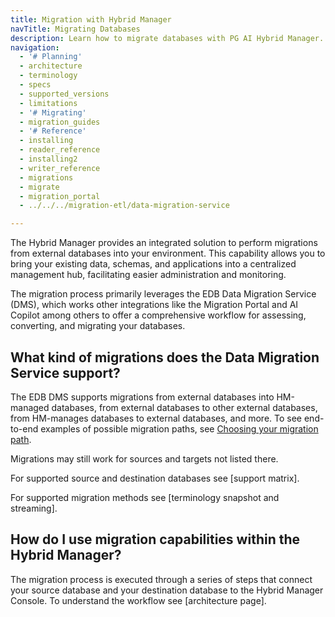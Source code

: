 ```yaml
---
title: Migration with Hybrid Manager
navTitle: Migrating Databases
description: Learn how to migrate databases with PG AI Hybrid Manager.
navigation:
  - '# Planning'
  - architecture
  - terminology
  - specs
  - supported_versions
  - limitations
  - '# Migrating'
  - migration_guides
  - '# Reference'
  - installing
  - reader_reference
  - installing2
  - writer_reference
  - migrations
  - migrate
  - migration_portal
  - ../../../migration-etl/data-migration-service

---
```


The Hybrid Manager provides an integrated solution to perform migrations from external databases into your environment. This capability allows you to bring your existing data, schemas, and applications into a centralized management hub, facilitating easier administration and monitoring.

The migration process primarily leverages the EDB Data Migration Service (DMS), which works other integrations like the Migration Portal and AI Copilot among others to offer a comprehensive workflow for assessing, converting, and migrating your databases.

## What kind of migrations does the Data Migration Service support?

The EDB DMS supports migrations from external databases into HM-managed databases, from external databases to other external databases, from HM-manages databases to external databases, and more. To see end-to-end examples of possible migration paths, see [Choosing your migration path](/edb-postgres-ai/hybrid-manager/using_hybrid_manager/migration/migration_guides/).

Migrations may still work for sources and targets not listed there.

For supported source and destination databases see [support matrix]. 

For supported migration methods see [terminology snapshot and streaming].

## How do I use migration capabilities within the Hybrid Manager? 

The migration process is executed through a series of steps that connect your source database and your destination database to the Hybrid Manager Console.
To understand the workflow see [architecture page].


